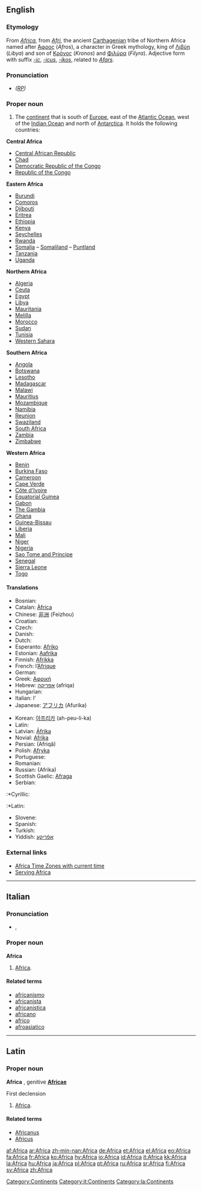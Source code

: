 {{wikipedia}}
==English==

===Etymology===
From {{L.}} ''[[#Latin|Africa]]'', from ''[[Afri]]'', the ancient [[Carthagenian]] tribe of Northern Africa named after [[Άφρος]] (''Afros''), a character in Greek mythology, king of [[Λιβύη]] (''Libya'') and son of [[Κρόνος]] (''Kronos'') and [[Φιλύρα]] (''Filyra'').  Adjective form with suffix ''[[-ic]]'', ''[[-icus]]'', ''[[-ikos]]'', related to ''[[Afars]]''.

===Pronunciation===
* ''([[RP]])'' {{IPA|/ˈæfrɪkə/}}

===Proper noun===
{{en-proper noun}}

# The [[continent]] that is south of [[Europe]], east of the [[Atlantic Ocean]], west of the [[Indian Ocean]] and north of [[Antarctica]].  It holds the following countries:

'''Central Africa'''
* [[Central African Republic]]
* [[Chad]]
* [[Democratic Republic of the Congo]]
* [[Republic of the Congo]]

'''Eastern Africa'''
* [[Burundi]]
* [[Comoros]]
* [[Djibouti]]
* [[Eritrea]]
* [[Ethiopia]]
* [[Kenya]]
* [[Seychelles]]
* [[Rwanda]]
* [[Somalia]] – [[Somaliland]] – [[Puntland]]
* [[Tanzania]]
* [[Uganda]]

'''Northern Africa'''
* [[Algeria]]
* [[Ceuta]]
* [[Egypt]]
* [[Libya]]
* [[Mauritania]]
* [[Melilla]]
* [[Morocco]]
* [[Sudan]]
* [[Tunisia]]
* [[Western Sahara]]

'''Southern Africa'''
* [[Angola]]
* [[Botswana]]
* [[Lesotho]]
* [[Madagascar]]
* [[Malawi]]
* [[Mauritius]]
* [[Mozambique]]
* [[Namibia]]
* [[Reunion]]
* [[Swaziland]]
* [[South Africa]]
* [[Zambia]]
* [[Zimbabwe]]

'''Western Africa'''
* [[Benin]]
* [[Burkina Faso]]
* [[Cameroon]]
* [[Cape Verde]]
* [[Côte d'Ivoire]]
* [[Equatorial Guinea]]
* [[Gabon]]
* [[The Gambia]]
* [[Ghana]]
* [[Guinea-Bissau]]
* [[Liberia]]
* [[Mali]]
* [[Niger]]
* [[Nigeria]]
* [[Sao Tome and Principe]]
* [[Senegal]]
* [[Sierra Leone]]
* [[Togo]]

====Translations====
{{trans-top|continent south of Europe}}
*Bosnian: {{t-|bs|Afrika|f|lang=Bosnian}}
*Catalan: [[Àfrica]] {{f}}
*Chinese: [[非洲]] (Feizhou)
*Croatian: {{t+|hr|Afrika|f|lang=Croatian}}
*Czech: {{t-|cs|Afrika|f|lang=Czech}}
*Danish: {{t-|da|Afrika|lang=Danish}}
*Dutch: {{t+|nl|Afrika|lang=Dutch}}
*Esperanto: [[Afriko]]
*Estonian: [[Aafrika]]
*Finnish: [[Afrikka]]
*French: l’[[Afrique]] {{f}}
*German: {{t+|de|Afrika|n|lang=German}}
*Greek: [[Αφρική]] {{f}}
*Hebrew: [[אפריקה]] (afriqa) {{n}}
*Hungarian: {{t+|hu|Afrika|lang=Hungarian}}
*Italian: l’{{t+|it|Africa|f|lang=Italian}}
*Japanese: [[アフリカ]] (Afurika)
{{trans-mid}}
*Korean: [[아프리카]] (ah-peu-li-ka)
*Latin: {{t+|la|Africa|f|lang=Latin}}
*Latvian: [[Āfrika]] {{f}}
*Novial: [[Afrika#Novial|Afrika]]
*Persian: {{FAchar|[[افریقا]]}} (Afriqâ)
*Polish: [[Afryka]] {{f}}
*Portuguese: {{t|pt|África|f}}
*Romanian: {{t-|ro|Africa|f|lang=Romanian}}
*Russian: {{t+|ru|Африка|f|lang=Russian}} (Afrika)
*Scottish Gaelic: [[Afraga]] {{m}}
*Serbian:
:*Cyrillic: {{t-|sr|Африка|f|lang=Serbian}}
:*Latin: {{t-|sr|Afrika|f|lang=Serbian}}
*Slovene: {{t+|sl|Afrika|f|lang=Slovene}}
*Spanish: {{t|es|África|f}}
*Turkish: {{t+|tr|Afrika|lang=Turkish}}
*Yiddish: [[אַפֿריקע]]
{{trans-bottom}}

===External links===
* [http://www.worldtimezone.com/time-africa24.php Africa Time Zones with current time]
* [http://www.africanserve.com Serving Africa]
[[Category:Continents]]

----

==Italian==

===Pronunciation===
* {{IPA|/ˈafrika/}}, {{SAMPA|/"afrika/}}

===Proper noun===
'''Africa''' {{f}}

# [[Africa#English|Africa]].

====Related terms====
* [[africanismo]]
* [[africanista]]
* [[africanistica]]
* [[africano]]
* [[africo]]
* [[afroasiatico]]

[[Category:it:Continents]]

----

==Latin==

===Proper noun===
'''Africa''' {{f}}, genitive '''[[Africae]]'''

First declension

# [[Africa#English|Africa]].

====Related terms====
* [[Africanus]]
* [[Africus]]


[[Category:la:Continents]]

[[af:Africa]]
[[ar:Africa]]
[[zh-min-nan:Africa]]
[[de:Africa]]
[[et:Africa]]
[[el:Africa]]
[[eo:Africa]]
[[fa:Africa]]
[[fr:Africa]]
[[ko:Africa]]
[[hy:Africa]]
[[io:Africa]]
[[id:Africa]]
[[it:Africa]]
[[kk:Africa]]
[[la:Africa]]
[[hu:Africa]]
[[ja:Africa]]
[[pl:Africa]]
[[pt:Africa]]
[[ru:Africa]]
[[sr:Africa]]
[[fi:Africa]]
[[sv:Africa]]
[[zh:Africa]]